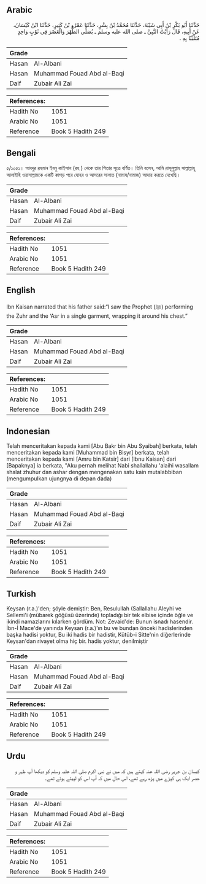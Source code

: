 ## Arabic


<div dir="rtl" lang="ar" style={{fontSize:'larger',backgroundColor:'#f8f9fa',padding:20}}>
حَدَّثَنَا أَبُو بَكْرِ بْنُ أَبِي شَيْبَةَ، حَدَّثَنَا مُحَمَّدُ بْنُ بِشْرٍ، حَدَّثَنَا عَمْرُو بْنُ كَثِيرٍ، حَدَّثَنَا ابْنُ كَيْسَانَ، عَنْ أَبِيهِ، قَالَ رَأَيْتُ النَّبِيَّ ـ صلى الله عليه وسلم ـ يُصَلِّي الظُّهْرَ وَالْعَصْرَ فِي ثَوْبٍ وَاحِدٍ مُتَلَبِّبًا بِهِ ‏.‏
</div>
<div style={{backgroundColor:'#f8f9fa',padding:20, marginBottom: 10}}><table> <thead> <tr> <th>Grade</th> <th></th> </tr> </thead> <tbody> <tr><td>Hasan</td><td>Al-Albani</td></tr><tr><td>Hasan</td><td>Muhammad Fouad Abd al-Baqi</td></tr><tr><td>Daif</td><td>Zubair Ali Zai</td></tr></tbody></table><table> <thead> <tr> <th>References:</th> <th></th> </tr> </thead> <tbody><tr><td>Hadith No</td><td>1051</td></tr><tr><td>Arabic No</td><td>1051</td></tr><tr><td>Reference</td><td>Book 5 Hadith 249</td></tr></tbody></table></div>

## Bengali


<div dir="ltr" lang="bn" style={{fontSize:'larger',backgroundColor:'#f8f9fa',padding:20}}>
৫/১০৫১। আবদুর রহমান ইবনু কাইসান (রহ ) থেকে তার পিতার সূত্রে বর্ণিত। তিনি বলেন, আমি রাসূলুল্লাহ সাল্লাল্লাহু আলাইহি ওয়াসাল্লামকে একটি কাপড় পরে যোহর ও আসরের সালাত (নামায/নামাজ) আদায় করতে দেখেছি।
</div>
<div style={{backgroundColor:'#f8f9fa',padding:20, marginBottom: 10}}><table> <thead> <tr> <th>Grade</th> <th></th> </tr> </thead> <tbody> <tr><td>Hasan</td><td>Al-Albani</td></tr><tr><td>Hasan</td><td>Muhammad Fouad Abd al-Baqi</td></tr><tr><td>Daif</td><td>Zubair Ali Zai</td></tr></tbody></table><table> <thead> <tr> <th>References:</th> <th></th> </tr> </thead> <tbody><tr><td>Hadith No</td><td>1051</td></tr><tr><td>Arabic No</td><td>1051</td></tr><tr><td>Reference</td><td>Book 5 Hadith 249</td></tr></tbody></table></div>

## English


<div dir="ltr" lang="en" style={{fontSize:'larger',backgroundColor:'#f8f9fa',padding:20}}>
Ibn Kaisan narrated that his father said:“I saw the Prophet (ﷺ) performing the Zuhr and the ‘Asr in a single garment, wrapping it around his chest.”
</div>
<div style={{backgroundColor:'#f8f9fa',padding:20, marginBottom: 10}}><table> <thead> <tr> <th>Grade</th> <th></th> </tr> </thead> <tbody> <tr><td>Hasan</td><td>Al-Albani</td></tr><tr><td>Hasan</td><td>Muhammad Fouad Abd al-Baqi</td></tr><tr><td>Daif</td><td>Zubair Ali Zai</td></tr></tbody></table><table> <thead> <tr> <th>References:</th> <th></th> </tr> </thead> <tbody><tr><td>Hadith No</td><td>1051</td></tr><tr><td>Arabic No</td><td>1051</td></tr><tr><td>Reference</td><td>Book 5 Hadith 249</td></tr></tbody></table></div>

## Indonesian


<div dir="ltr" lang="id" style={{fontSize:'larger',backgroundColor:'#f8f9fa',padding:20}}>
Telah menceritakan kepada kami [Abu Bakr bin Abu Syaibah] berkata, telah menceritakan kepada kami [Muhammad bin Bisyr] berkata, telah menceritakan kepada kami [Amru bin Katsir] dari [Ibnu Kaisan] dari [Bapaknya] ia berkata, "Aku pernah melihat Nabi shallallahu 'alaihi wasallam shalat zhuhur dan ashar dengan mengenakan satu kain mutalabbiban (mengumpulkan ujungnya di depan dada)
</div>
<div style={{backgroundColor:'#f8f9fa',padding:20, marginBottom: 10}}><table> <thead> <tr> <th>Grade</th> <th></th> </tr> </thead> <tbody> <tr><td>Hasan</td><td>Al-Albani</td></tr><tr><td>Hasan</td><td>Muhammad Fouad Abd al-Baqi</td></tr><tr><td>Daif</td><td>Zubair Ali Zai</td></tr></tbody></table><table> <thead> <tr> <th>References:</th> <th></th> </tr> </thead> <tbody><tr><td>Hadith No</td><td>1051</td></tr><tr><td>Arabic No</td><td>1051</td></tr><tr><td>Reference</td><td>Book 5 Hadith 249</td></tr></tbody></table></div>

## Turkish


<div dir="ltr" lang="tr" style={{fontSize:'larger',backgroundColor:'#f8f9fa',padding:20}}>
Keysan (r.a.)'den; şöyle demiştir: Ben, Resulullah (Sallallahu Aleyhi ve Sellemi'i (mübarek göğüsü üzerinde) topladığı bir tek elbise içinde öğle ve ikindi namazlarını kılarken gördüm. Not: Zevaid'de: Bunun isnadı hasendir. İbn-İ Mace'de yanında Keysan (r.a.)'ın bu ve bundan önceki hadislerinden başka hadisi yoktur, Bu iki hadis bir hadistir, Kütüb-i Sitte'nin diğerlerinde Keysan'dan rivayet olma hiç bir. hadis yoktur, denilmiştir
</div>
<div style={{backgroundColor:'#f8f9fa',padding:20, marginBottom: 10}}><table> <thead> <tr> <th>Grade</th> <th></th> </tr> </thead> <tbody> <tr><td>Hasan</td><td>Al-Albani</td></tr><tr><td>Hasan</td><td>Muhammad Fouad Abd al-Baqi</td></tr><tr><td>Daif</td><td>Zubair Ali Zai</td></tr></tbody></table><table> <thead> <tr> <th>References:</th> <th></th> </tr> </thead> <tbody><tr><td>Hadith No</td><td>1051</td></tr><tr><td>Arabic No</td><td>1051</td></tr><tr><td>Reference</td><td>Book 5 Hadith 249</td></tr></tbody></table></div>

## Urdu


<div dir="rtl" lang="ur" style={{fontSize:'larger',backgroundColor:'#f8f9fa',padding:20}}>
کیسان بن جریر رضی اللہ عنہ کہتے ہیں کہ میں نے نبی اکرم صلی اللہ علیہ وسلم کو دیکھا آپ ظہر و عصر ایک ہی کپڑے میں پڑھ رہے تھے، اس حال میں کہ آپ اس کو لپیٹے ہوئے تھے۔
</div>
<div style={{backgroundColor:'#f8f9fa',padding:20, marginBottom: 10}}><table> <thead> <tr> <th>Grade</th> <th></th> </tr> </thead> <tbody> <tr><td>Hasan</td><td>Al-Albani</td></tr><tr><td>Hasan</td><td>Muhammad Fouad Abd al-Baqi</td></tr><tr><td>Daif</td><td>Zubair Ali Zai</td></tr></tbody></table><table> <thead> <tr> <th>References:</th> <th></th> </tr> </thead> <tbody><tr><td>Hadith No</td><td>1051</td></tr><tr><td>Arabic No</td><td>1051</td></tr><tr><td>Reference</td><td>Book 5 Hadith 249</td></tr></tbody></table></div>
